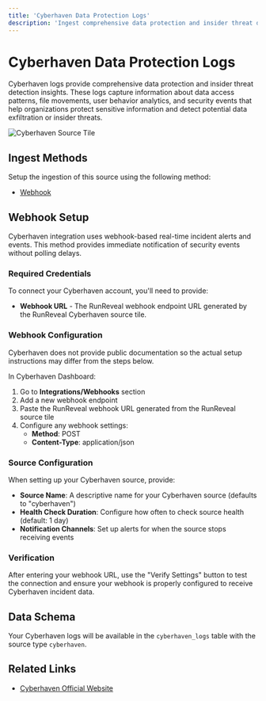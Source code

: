```yaml
---
title: 'Cyberhaven Data Protection Logs'
description: 'Ingest comprehensive data protection and insider threat detection logs from Cyberhaven including data access patterns, file movements, user behavior analytics, and security events.'
---
```



# Cyberhaven Data Protection Logs

Cyberhaven logs provide comprehensive data protection and insider threat detection insights. These logs capture information about data access patterns, file movements, user behavior analytics, and security events that help organizations protect sensitive information and detect potential data exfiltration or insider threats.

![Cyberhaven Source Tile](/cyberhaven-source-1.png)


## Ingest Methods

Setup the ingestion of this source using the following method:

- [Webhook](#webhook-setup)

## Webhook Setup

Cyberhaven integration uses webhook-based real-time incident alerts and events. This method provides immediate notification of security events without polling delays.

### Required Credentials

To connect your Cyberhaven account, you'll need to provide:

- **Webhook URL** - The RunReveal webhook endpoint URL generated by the RunReveal Cyberhaven source tile.

### Webhook Configuration

Cyberhaven does not provide public documentation so the actual setup instructions may differ from the steps below.

In Cyberhaven Dashboard:
1. Go to **Integrations/Webhooks** section
2. Add a new webhook endpoint
3. Paste the RunReveal webhook URL generated from the RunReveal source tile
4. Configure any webhook settings:
   - **Method**: POST
   - **Content-Type**: application/json

### Source Configuration

When setting up your Cyberhaven source, provide:

- **Source Name**: A descriptive name for your Cyberhaven source (defaults to "cyberhaven")
- **Health Check Duration**: Configure how often to check source health (default: 1 day)
- **Notification Channels**: Set up alerts for when the source stops receiving events

### Verification

After entering your webhook URL, use the "Verify Settings" button to test the connection and ensure your webhook is properly configured to receive Cyberhaven incident data.

## Data Schema

Your Cyberhaven logs will be available in the `cyberhaven_logs` table with the source type `cyberhaven`.

## Related Links

- [Cyberhaven Official Website](https://cyberhaven.com/)